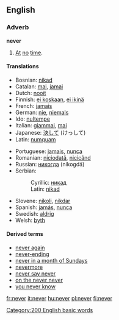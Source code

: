 ==English==

{{rank|first|down|good|99|never|shall|most|where}}

===Adverb===
'''never'''

#[[at|At]] [[no]] [[time]].

====Translations====
{{top}}
*Bosnian: [[nikad#Bosnian|nikad]]
*Catalan: [[mai]], [[jamai]]
*Dutch: [[nooit]]
*Finnish: [[ei koskaan]], [[ei ikinä]]
*French: [[jamais]]
*German: [[nie]], [[niemals]]
*Ido: [[nultempe]]
*Italian: [[giammai]], [[mai]]
*Japanese: [[決して]] (けっして)
*Latin: [[numquam]]
{{mid}}
*Portuguese: [[jamais]], [[nunca]]
*Romanian: [[niciodată]], [[nicicând]]
*Russian: [[никогда]] (nikogdá)
*Serbian:
*:Cyrillic: [[никад#Serbian|никад]]
*:Latin: [[nikad#Serbian|nikad]]
*Slovene: [[nikoli]], [[nikdar]]
*Spanish: [[jamás]], [[nunca]]
*Swedish: [[aldrig]]
*Welsh: [[byth]]
{{bottom}}

====Derived terms====
*[[never again]]
*[[never-ending]]
*[[never in a month of Sundays]]
*[[nevermore]]
*[[never say never]]
*[[on the never never]]
*[[you never know]]

[[Category:200 English basic words]]

[[fr:never]]
[[it:never]]
[[hu:never]]
[[pl:never]]
[[fi:never]]